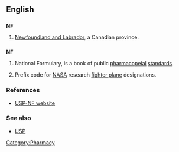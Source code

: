 ==English==

==={{abbreviation}}===
'''NF'''

# {{Canada}} [[Newfoundland and Labrador]], a Canadian province.

==={{initialism}}===
'''NF'''

# {{US}} National Formulary, is a book of public [[pharmacopeial]] [[standards]].
# {{US|aviation}} Prefix code for [[NASA]] research [[fighter plane]] designations.

===References===
*[http://www.usp.org/USPNF/ USP-NF website]

===See also===
*[[USP]]

[[Category:Pharmacy]]